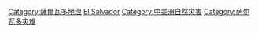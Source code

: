 [[Category:薩爾瓦多地理|Category:薩爾瓦多地理]]
[[Category:各國自然災害|El Salvador]]
[[Category:中美洲自然灾害|Category:中美洲自然灾害]]
[[Category:萨尔瓦多灾难|Category:萨尔瓦多灾难]]